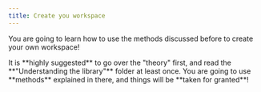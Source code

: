 ```yaml
---
title: Create you workspace
---
```

You are going to learn how to use the methods discussed before to create your own workspace!

<Callout variant="warning">
    It is **highly suggested** to go over the "theory" first, and read the **"Understanding the library"** folder at least once.
    You are going to use **methods** explained in there, and things will be **taken for granted**!
</Callout>